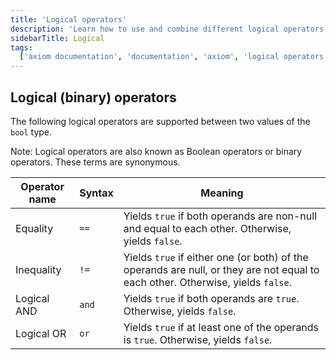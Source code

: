 ```yaml
---
title: 'Logical operators'
description: 'Learn how to use and combine different logical operators in APL.'
sidebarTitle: Logical
tags:
  ['axiom documentation', 'documentation', 'axiom', 'logical operators', 'equality', 'inequality', 'logical and', 'logical or']
---
```


## Logical (binary) operators

The following logical operators are supported between two values of the `bool` type.

Note: Logical operators are also known as Boolean operators or binary operators. These terms are synonymous.

| Operator name | Syntax | Meaning |
| ------------- | ------ | ------- |
| Equality | `==` | Yields `true` if both operands are non-null and equal to each other. Otherwise, yields `false`. |
| Inequality | `!=` | Yields `true` if either one (or both) of the operands are null, or they are not equal to each other. Otherwise, yields `false`. |
| Logical AND | `and` | Yields `true` if both operands are `true`. Otherwise, yields `false`. |
| Logical OR | `or` | Yields `true` if at least one of the operands is `true`. Otherwise, yields `false`. |